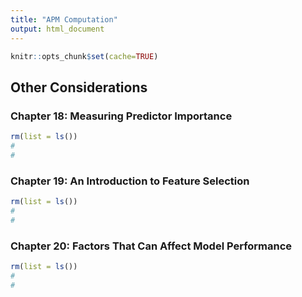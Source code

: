 ```yaml
---
title: "APM Computation"
output: html_document
---
```


```r
knitr::opts_chunk$set(cache=TRUE)
```

## Other Considerations

### Chapter 18: Measuring Predictor Importance

```r
rm(list = ls())
#
#
```

### Chapter 19: An Introduction to Feature Selection

```r
rm(list = ls())
#
#
```

### Chapter 20: Factors That Can Affect Model Performance

```r
rm(list = ls())
#
#
```

